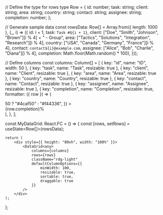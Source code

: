 
// Define the type for rows
type Row = {
id: number;
task: string;
client: string;
area: string;
country: string;
contact: string;
assignee: string;
completion: number;
};

// Generate sample data
const rowsData: Row[] = Array.from({ length: 1000 }, (\_, i) => ({
id: i + 1,
task: `Task #${i + 1}`,
client: ["Doe", "Smith", "Johnson", "Brown"][i % 4] + " - Group",
area: ["Tactics", "Solutions", "Integration", "Research"][i % 4],
country: ["USA", "Canada", "Germany", "France"][i % 4],
contact: `contact${i}@example.com`,
assignee: ["Alice", "Bob", "Charlie", "Diana"][i % 4],
completion: Math.floor(Math.random() \* 100),
}));

// Define columns
const columns: Column<Row>[] = [
{ key: "id", name: "ID", width: 50 },
{ key: "task", name: "Task", resizable: true },
{ key: "client", name: "Client", resizable: true },
{ key: "area", name: "Area", resizable: true },
{ key: "country", name: "Country", resizable: true },
{ key: "contact", name: "Contact", resizable: true },
{ key: "assignee", name: "Assignee", resizable: true },
{
key: "completion",
name: "Completion",
resizable: true,
formatter: ({ row }) => (
<div style={{ display: "flex", alignItems: "center" }}>
<div
style={{
width: "100px",
height: "8px",
marginRight: "8px",
}}
>
<div
style={{
width: `${row.completion}%`,
height: "100%",
background: row.completion > 50 ? "#4caf50" : "#f44336",
}}
></div>
</div>
<span>{row.completion}%</span>
</div>
),
},
];

const MyDataGrid: React.FC = () => {
const [rows, setRows] = useState<Row[]>(rowsData);

    return (
        <div style={{ height: "80vh", width: "100%" }}>
            <DataGrid<any>
                columns={columns}
                rows={rows}
                className="rdg-light"
                defaultColumnOptions={{
                    minWidth: 100,
                    resizable: true,
                    sortable: true,
                    draggable: true
                }}
            />
        </div>
    );

};

